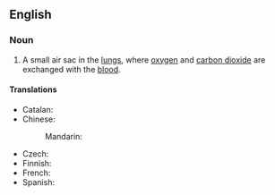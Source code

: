==English==
{{wikipedia}}

===Noun===
{{en-noun|pulmonary alveoli}}

# {{lb|en|anatomy}} A small air sac in the [[lung]]s, where [[oxygen]] and [[carbon dioxide]] are exchanged with the [[blood]].

====Translations====
{{trans-top|small air sac in the lungs}}
* Catalan: {{t+|ca|alvèol pulmonar|m}}
* Chinese:
*: Mandarin: {{t+|cmn|肺泡|tr=fèipào}}
{{trans-mid}}
* Czech: {{t+|cs|plicní sklípek|m}}
* Finnish: {{t+|fi|keuhkorakkula}}
* French: {{t+|fr|alvéole pulmonaire|m|f}}
* Spanish: {{t+|es|alvéolo pulmonar|m}}
{{trans-bottom}}